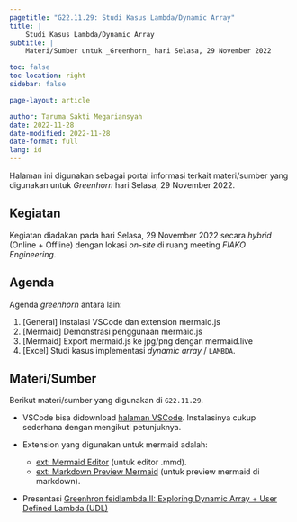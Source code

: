 ```yaml
---
pagetitle: "G22.11.29: Studi Kasus Lambda/Dynamic Array"
title: | 
    Studi Kasus Lambda/Dynamic Array
subtitle: |
    Materi/Sumber untuk _Greenhorn_ hari Selasa, 29 November 2022

toc: false
toc-location: right
sidebar: false

page-layout: article

author: Taruma Sakti Megariansyah
date: 2022-11-28
date-modified: 2022-11-28
date-format: full
lang: id
---
```


Halaman ini digunakan sebagai portal informasi terkait materi/sumber yang digunakan untuk _Greenhorn_ hari Selasa, 29 November 2022.

## Kegiatan

Kegiatan diadakan pada hari Selasa, 29 November 2022 secara _hybrid_ (Online + Offline) dengan lokasi _on-site_ di ruang meeting _FIAKO Engineering_.

## Agenda

Agenda _greenhorn_ antara lain:

1. [General] Instalasi VSCode dan extension mermaid.js
2. [Mermaid] Demonstrasi penggunaan mermaid.js
3. [Mermaid] Export mermaid.js ke jpg/png dengan mermaid.live
4. [Excel] Studi kasus implementasi _dynamic array_ / `LAMBDA`.

## Materi/Sumber

Berikut materi/sumber yang digunakan di `G22.11.29`. 

- VSCode bisa didownload [halaman VSCode](https://code.visualstudio.com/). Instalasinya cukup sederhana dengan mengikuti petunjuknya.

- Extension yang digunakan untuk mermaid adalah:
    - [ext: Mermaid Editor](https://marketplace.visualstudio.com/items?itemName=tomoyukim.vscode-mermaid-editor) (untuk editor .mmd). 
    - [ext: Markdown Preview Mermaid](https://marketplace.visualstudio.com/items?itemName=bierner.markdown-mermaid) (untuk preview mermaid di markdown).

- Presentasi [Greenhron feidlambda II: Exploring Dynamic Array + User Defined Lambda (UDL)](https://lambda.fiako.engineering/greenhorn/feidlambda-2/presentation.html#/title-slide)